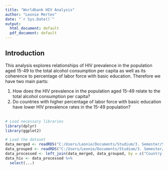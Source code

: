 ```yaml
---
title: "Worldbank HIV Analysis"
author: "Leonie Mertes"
date: "`r Sys.Date()`"
output:
  html_document: default
  pdf_document: default
---
```


## Introduction
This analysis explores relationships of HIV prevalence in the population aged 15-49 to the total alcohol consumption per capita as well as its coherence to percentage of labor force with basic education. Therefore we have two main parts:

1. How does the HIV prevalence in the population aged 15-49 relate to the total alcohol consumption per capita?
2. Do countries with higher percentage of labor force with basic education have lower HIV prevalence rates in the 15-49 population?
<br>
<br>
```r
# Load necessary libraries
library(dplyr)
library(ggplot2)

# Load the dataset
data_merged <- readRDS("C:/Users/Leonie/Documents/Studium/3. Semester/Statsoft/worldbank_analysis/Data/Processed/data_merged.RDS")
data_grouped <- readRDS("C:/Users/Leonie/Documents/Studium/3. Semester/Statsoft/worldbank_analysis/Data/Processed/data_grouped.RDS")
data_processed <- left_join(data_merged, data_grouped, by = c("Country Name", "Country Code"))
data_hiv <- data_processed %>% 
  select(...)
```

